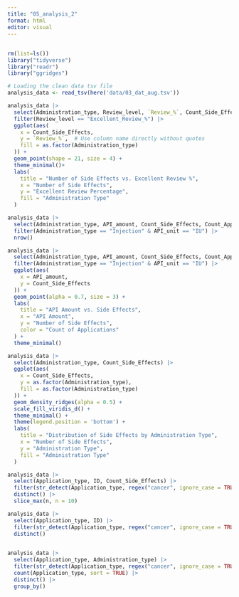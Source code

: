 ```yaml
---
title: "05_analysis_2"
format: html
editor: visual
---
```


## 

```r
rm(list=ls())
library("tidyverse")
library("readr")
library("ggridges")
```

```r
# Loading the clean data tsv file 
analysis_data <- read_tsv(here('data/03_dat_aug.tsv'))

```

```r
analysis_data |>
  select(Administration_type, Review_level, `Review_%`, Count_Side_Effects, Count_Application) |>
  filter(Review_level == "Excellent_Review_%") |>
  ggplot(aes(
    x = Count_Side_Effects, 
    y = `Review_%`,  # Use column name directly without quotes
    fill = as.factor(Administration_type)
  )) +  
  geom_point(shape = 21, size = 4) +
  theme_minimal()+
  labs(
    title = "Number of Side Effects vs. Excellent Review %",
    x = "Number of Side Effects",
    y = "Excellent Review Percentage",
    fill = "Administration Type"
  )
```

```r
analysis_data |>
  select(Administration_type, API_amount, Count_Side_Effects, Count_Application, API_unit) |>
  filter(Administration_type == "Injection" & API_unit == "IU") |>
  nrow()
```

```r

analysis_data |>
  select(Administration_type, API_amount, Count_Side_Effects, Count_Application, API_unit) |>
  filter(Administration_type == "Injection" & API_unit == "IU") |>
  ggplot(aes(
    x = API_amount, 
    y = Count_Side_Effects
  )) +
  geom_point(alpha = 0.7, size = 3) +  
  labs(
    title = "API Amount vs. Side Effects",
    x = "API Amount",
    y = "Number of Side Effects",
    color = "Count of Applications"
  ) +
  theme_minimal()
```

```r
analysis_data |>
  select(Administration_type, Count_Side_Effects) |>
  ggplot(aes(
    x = Count_Side_Effects, 
    y = as.factor(Administration_type),  
    fill = as.factor(Administration_type)
  )) +
  geom_density_ridges(alpha = 0.5) +
  scale_fill_viridis_d() +
  theme_minimal() +
  theme(legend.position = 'bottom') +
  labs(
    title = "Distribution of Side Effects by Administration Type",
    x = "Number of Side Effects",
    y = "Administration Type",
    fill = "Administration Type"
  )
```

```r
analysis_data |>
  select(Application_type, ID, Count_Side_Effects) |>
  filter(str_detect(Application_type, regex("cancer", ignore_case = TRUE))) |>
  distinct() |>
  slice_max(n, n = 10) 
```

```r
analysis_data |>
  select(Application_type, ID) |>
  filter(str_detect(Application_type, regex("cancer", ignore_case = TRUE))) |>
  distinct() 
  
```

```r
analysis_data |>
  select(Application_type, Administration_type) |>
  filter(str_detect(Application_type, regex("cancer", ignore_case = TRUE))) |>
  count(Application_type, sort = TRUE) |>
  distinct() |>
  group_by()
 
```
